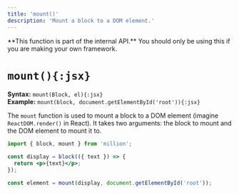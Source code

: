 ```yaml
---
title: 'mount()'
description: 'Mount a block to a DOM element.'
---
```



<Callout type="warning">
  **This function is part of the internal API.** You should only be using this if
  you are making your own framework.
</Callout>

<br />

# `mount(){:jsx}`

**Syntax:** `mount(Block, el){:jsx}`\
**Example:** `mount(block, document.getElementById('root')){:jsx}`

The `mount` function is used to mount a block to a DOM element (imagine `ReactDOM.render()` in React). It takes two arguments: the block to mount and the DOM element to mount it to.

```jsx
import { block, mount } from 'million';

const display = block(({ text }) => {
  return <p>{text}</p>;
});

const element = mount(display, document.getElementById('root'));
```
